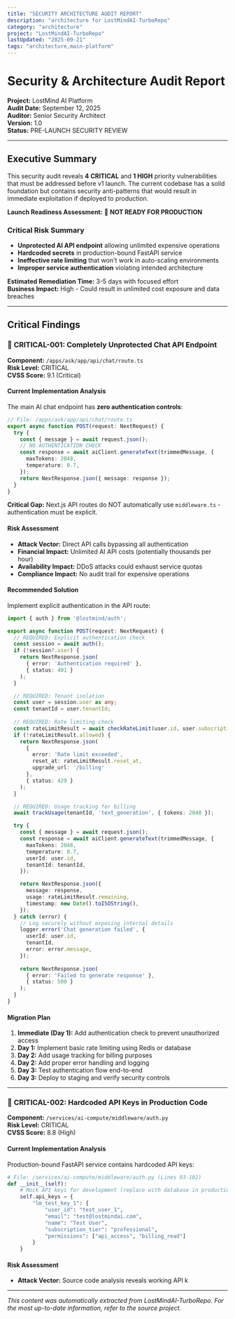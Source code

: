 ```yaml
---
title: "SECURITY ARCHITECTURE AUDIT REPORT"
description: "architecture for LostMindAI-TurboRepo"
category: "architecture"
project: "LostMindAI-TurboRepo"
lastUpdated: "2025-09-21"
tags: "architecture,main-platform"
---
```


# Security & Architecture Audit Report

**Project:** LostMind AI Platform  
**Audit Date:** September 12, 2025  
**Auditor:** Senior Security Architect  
**Version:** 1.0  
**Status:** PRE-LAUNCH SECURITY REVIEW  

---

## Executive Summary

This security audit reveals **4 CRITICAL** and **1 HIGH** priority vulnerabilities that must be addressed before v1 launch. The current codebase has a solid foundation but contains security anti-patterns that would result in immediate exploitation if deployed to production.

**Launch Readiness Assessment:** 🔴 **NOT READY FOR PRODUCTION**

### Critical Risk Summary
- **Unprotected AI API endpoint** allowing unlimited expensive operations
- **Hardcoded secrets** in production-bound FastAPI service
- **Ineffective rate limiting** that won't work in auto-scaling environments
- **Improper service authentication** violating intended architecture

**Estimated Remediation Time:** 3-5 days with focused effort  
**Business Impact:** High - Could result in unlimited cost exposure and data breaches

---

## Critical Findings

### 🚨 **CRITICAL-001: Completely Unprotected Chat API Endpoint**

**Component:** `/apps/ask/app/api/chat/route.ts`  
**Risk Level:** CRITICAL  
**CVSS Score:** 9.1 (Critical)

#### Current Implementation Analysis
The main AI chat endpoint has **zero authentication controls**:

```typescript
// File: /apps/ask/app/api/chat/route.ts
export async function POST(request: NextRequest) {
  try {
    const { message } = await request.json();
    // NO AUTHENTICATION CHECK
    const response = await aiClient.generateText(trimmedMessage, {
      maxTokens: 2048,
      temperature: 0.7,
    });
    return NextResponse.json({ message: response });
  }
}
```

**Critical Gap:** Next.js API routes do NOT automatically use `middleware.ts` - authentication must be explicit.

#### Risk Assessment
- **Attack Vector:** Direct API calls bypassing all authentication
- **Financial Impact:** Unlimited AI API costs (potentially thousands per hour)
- **Availability Impact:** DDoS attacks could exhaust service quotas
- **Compliance Impact:** No audit trail for expensive operations

#### Recommended Solution
Implement explicit authentication in the API route:

```typescript
import { auth } from '@lostmind/auth';

export async function POST(request: NextRequest) {
  // REQUIRED: Explicit authentication check
  const session = await auth();
  if (!session?.user) {
    return NextResponse.json(
      { error: 'Authentication required' },
      { status: 401 }
    );
  }

  // REQUIRED: Tenant isolation
  const user = session.user as any;
  const tenantId = user.tenantId;
  
  // REQUIRED: Rate limiting check
  const rateLimitResult = await checkRateLimit(user.id, user.subscription_tier);
  if (!rateLimitResult.allowed) {
    return NextResponse.json(
      { 
        error: 'Rate limit exceeded',
        reset_at: rateLimitResult.reset_at,
        upgrade_url: '/billing'
      },
      { status: 429 }
    );
  }

  // REQUIRED: Usage tracking for billing
  await trackUsage(tenantId, 'text_generation', { tokens: 2048 });

  try {
    const { message } = await request.json();
    const response = await aiClient.generateText(trimmedMessage, {
      maxTokens: 2048,
      temperature: 0.7,
      userId: user.id,
      tenantId: tenantId,
    });

    return NextResponse.json({
      message: response,
      usage: rateLimitResult.remaining,
      timestamp: new Date().toISOString(),
    });
  } catch (error) {
    // Log securely without exposing internal details
    logger.error('Chat generation failed', {
      userId: user.id,
      tenantId,
      error: error.message,
    });
    
    return NextResponse.json(
      { error: 'Failed to generate response' },
      { status: 500 }
    );
  }
}
```

#### Migration Plan
1. **Immediate (Day 1):** Add authentication check to prevent unauthorized access
2. **Day 1:** Implement basic rate limiting using Redis or database
3. **Day 2:** Add usage tracking for billing purposes
4. **Day 2:** Add proper error handling and logging
5. **Day 3:** Test authentication flow end-to-end
6. **Day 3:** Deploy to staging and verify security controls

---

### 🚨 **CRITICAL-002: Hardcoded API Keys in Production Code**

**Component:** `/services/ai-compute/middleware/auth.py`  
**Risk Level:** CRITICAL  
**CVSS Score:** 8.8 (High)

#### Current Implementation Analysis
Production-bound FastAPI service contains hardcoded API keys:

```python
# File: /services/ai-compute/middleware/auth.py (Lines 93-102)
def __init__(self):
    # Mock API keys for development (replace with database in production)
    self.api_keys = {
        "lm_test_key_1": {
            "user_id": "test_user_1",
            "email": "test@lostmindai.com",
            "name": "Test User",
            "subscription_tier": "professional",
            "permissions": ["api_access", "billing_read"]
        }
    }
```

#### Risk Assessment
- **Attack Vector:** Source code analysis reveals working API k

---
*This content was automatically extracted from LostMindAI-TurboRepo. For the most up-to-date information, refer to the source project.*

